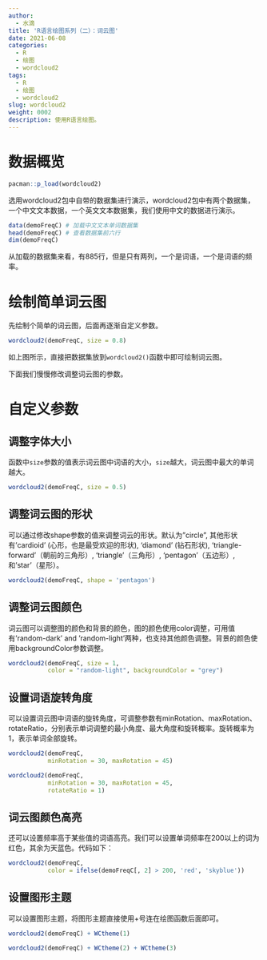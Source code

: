 ```yaml
---
author:
  - 水滴
title: 'R语言绘图系列（二）：词云图'
date: 2021-06-08
categories:
  - R
  - 绘图
  - wordcloud2
tags:
  - R
  - 绘图
  - wordcloud2
slug: wordcloud2
weight: 0002
description: 使用R语言绘图。
---
```



# 数据概览

```r
pacman::p_load(wordcloud2)
```


选用wordcloud2包中自带的数据集进行演示，wordcloud2包中有两个数据集，一个中文文本数据，一个英文文本数据集，我们使用中文的数据进行演示。  


```r
data(demoFreqC) # 加载中文文本单词数据集
head(demoFreqC) # 查看数据集前六行
dim(demoFreqC)
```

从加载的数据集来看，有885行，但是只有两列，一个是词语，一个是词语的频率。


# 绘制简单词云图  

先绘制个简单的词云图，后面再逐渐自定义参数。


```r
wordcloud2(demoFreqC, size = 0.8)
```

如上图所示，直接把数据集放到`wordcloud2()`函数中即可绘制词云图。

下面我们慢慢修改调整词云图的参数。   

# 自定义参数  

## 调整字体大小

函数中`size`参数的值表示词云图中词语的大小，`size`越大，词云图中最大的单词越大。   


```r
wordcloud2(demoFreqC, size = 0.5)
```

## 调整词云图的形状  

可以通过修改shape参数的值来调整词云的形状。默认为"circle", 其他形状有'cardioid' (心形，也是最受欢迎的形状), 'diamond' (钻石形状), 'triangle-forward'（朝前的三角形）, 'triangle'（三角形）, 'pentagon'（五边形）,和'star'（星形）。


```r
wordcloud2(demoFreqC, shape = 'pentagon')
```

## 调整词云图颜色  


词云图可以调整图的颜色和背景的颜色，图的颜色使用color调整，可用值有'random-dark' and 'random-light'两种，也支持其他颜色调整。背景的颜色使用backgroundColor参数调整。  

```r
wordcloud2(demoFreqC, size = 1,
           color = "random-light", backgroundColor = "grey")
```

## 设置词语旋转角度  

可以设置词云图中词语的旋转角度，可调整参数有minRotation、maxRotation、rotateRatio，分别表示单词调整的最小角度、最大角度和旋转概率。旋转概率为1，表示单词全部旋转。  

```r
wordcloud2(demoFreqC,
           minRotation = 30, maxRotation = 45)
```  


```r
wordcloud2(demoFreqC,
           minRotation = 30, maxRotation = 45,
           rotateRatio = 1)
```

## 词云图颜色高亮  

还可以设置频率高于某些值的词语高亮。我们可以设置单词频率在200以上的词为红色，其余为天蓝色。代码如下：


```r
wordcloud2(demoFreqC,
           color = ifelse(demoFreqC[, 2] > 200, 'red', 'skyblue'))
```

## 设置图形主题  

可以设置图形主题，将图形主题直接使用+号连在绘图函数后面即可。  

```r
wordcloud2(demoFreqC) + WCtheme(1)
```


```r
wordcloud2(demoFreqC) + WCtheme(2) + WCtheme(3)
```


